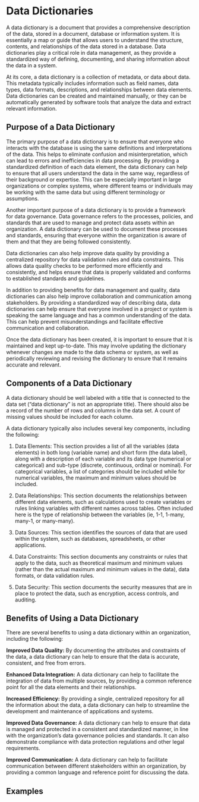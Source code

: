 #  Data Dictionaries


A data dictionary is a document that provides a comprehensive description of the data, stored in a document, database or information system. It is essentially a map or guide that allows users to understand the structure, contents, and relationships of the data stored in a database. Data dictionaries play a critical role in data management, as they provide a standardized way of defining, documenting, and sharing information about the data in a system.

At its core, a data dictionary is a collection of metadata, or data about data. This metadata typically includes information such as field names, data types, data formats, descriptions, and relationships between data elements. Data dictionaries can be created and maintained manually, or they can be automatically generated by software tools that analyze the data and extract relevant information.


##  Purpose of a Data Dictionary

The primary purpose of a data dictionary is to ensure that everyone who interacts with the database is using the same definitions and interpretations of the data.  This helps to eliminate confusion and misinterpretation, which can lead to errors and inefficiencies in data processing. By providing a standardized definition of each data element, the data dictionary can help to ensure that all users understand the data in the same way, regardless of their background or expertise.  This can be especially important in large organizations or complex systems, where different teams or individuals may be working with the same data but using different terminology or assumptions.

Another important purpose of a data dictionary is to provide a framework for data governance. Data governance refers to the processes, policies, and standards that are used to manage and protect data assets within an organization. A data dictionary can be used to document these processes and standards, ensuring that everyone within the organization is aware of them and that they are being followed consistently.  



Data dictionaries can also help improve data quality by providing a centralized repository for data validation rules and data constraints. This allows data quality checks to be performed more efficiently and consistently, and helps ensure that data is properly validated and conforms to established standards and guidelines.


In addition to providing benefits for data management and quality, data dictionaries can also help improve collaboration and communication among stakeholders. By providing a standardized way of describing data, data dictionaries can help ensure that everyone involved in a project or system is speaking the same language and has a common understanding of the data. This can help prevent misunderstandings and facilitate effective communication and collaboration.

Once the data dictionary has been created, it is important to ensure that it is maintained and kept up-to-date. This may involve updating the dictionary whenever changes are made to the data schema or system, as well as periodically reviewing and revising the dictionary to ensure that it remains accurate and relevant.

##  Components of a Data Dictionary

A data dictionary should be well labeled with a title that is connected to the data set ("data dictionary" is not an appropriate title).  There should also be a record of the number of rows and columns in the data set.  A count of missing values should be included for each column.

A data dictionary typically also includes several key components, including the following:

1.  Data Elements: This section provides a list of all the variables (data elements) in both long (variable name) and short form (the data label), along with a description of each variable and its data type (numerical or categorical) and sub-type (discrete, continuous, ordinal or nominal). For categorical variables, a list of categories should be included while for numerical variables, the maximum and minimum values should be included.

2.  Data Relationships: This section documents the relationships between different data elements, such as calculations used to create variables or rules linking variables with different names across tables.  Often included here is the type of relationship between the variables (ie, 1-1, 1-many, many-1, or many-many).

3.  Data Sources: This section identifies the sources of data that are used within the system, such as databases, spreadsheets, or other applications.

4.  Data Constraints: This section documents any constraints or rules that apply to the data, such as theoretical maximum and minimum values (rather than the actual maximum and minimum values in the data), data formats, or data validation rules.

5.  Data Security: This section documents the security measures that are in place to protect the data, such as encryption, access controls, and auditing.



##  Benefits of Using a Data Dictionary

There are several benefits to using a data dictionary within an organization, including the following:

__Improved Data Quality:__ By documenting the attributes and constraints of the data, a data dictionary can help to ensure that the data is accurate, consistent, and free from errors.

__Enhanced Data Integration:__ A data dictionary can help to facilitate the integration of data from multiple sources, by providing a common reference point for all the data elements and their relationships.

__Increased Efficiency:__ By providing a single, centralized repository for all the information about the data, a data dictionary can help to streamline the development and maintenance of applications and systems.

__Improved Data Governance:__ A data dictionary can help to ensure that data is managed and protected in a consistent and standardized manner, in line with the organization's data governance policies and standards.  It can also demonstrate compliance with data protection regulations and other legal requirements.

__Improved Communication:__ A data dictionary can help to facilitate communication between different stakeholders within an organization, by providing a common language and reference point for discussing the data.

##  Examples


